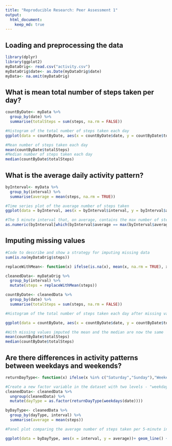```yaml
---
title: "Reproducible Research: Peer Assessment 1"
output: 
  html_document:
    keep_md: true
---
```



## Loading and preprocessing the data

```r
library(dplyr)
library(ggplot2)
myDataOrig<- read.csv("activity.csv")
myDataOrig$date<- as.Date(myDataOrig$date)
myData<- na.omit(myDataOrig)
```


## What is mean total number of steps taken per day?
```r
countByDate<- myData %>%
  group_by(date) %>%
  summarise(totalSteps = sum(steps, na.rm = FALSE))

#Histogram of the total number of steps taken each day
ggplot(data = countByDate, aes(x = countByDate$date, y = countByDate$totalSteps)) + geom_col() + labs(x = "Date", y = "Total Steps")

#Mean number of steps taken each day
mean(countByDate$totalSteps)
#Median number of steps taken each day
median(countByDate$totalSteps)

```


## What is the average daily activity pattern?
```r

byInterval<- myData %>%
  group_by(interval) %>%
  summarise(average = mean(steps, na.rm = TRUE))

#Time series plot of the average number of steps taken
ggplot(data = byInterval, aes(x = byInterval$interval, y = byInterval$average)) + geom_line() + labs(x = "Interval", y = "Average Steps")

#The 5 minute interval that, on average, contains the max number of steps
as.numeric(byInterval[which(byInterval$average == max(byInterval$average)),1])


```


## Imputing missing values

```r
#Code to describe and show a strategy for imputing missing data
sum(is.na(myDataOrig$steps))

replaceWithMean<- function(x) ifelse(is.na(x), mean(x, na.rm = TRUE), x)

cleanedData<- myDataOrig %>%
  group_by(interval) %>%
  mutate(steps = replaceWithMean(steps))

countByDate<- cleanedData %>%
  group_by(date) %>%
  summarise(totalSteps = sum(steps, na.rm = FALSE))

#Histogram of the total number of steps taken each day after missing values are imputed

ggplot(data = countByDate, aes(x = countByDate$date, y = countByDate$totalSteps)) + geom_col() + labs(x = "Date", y = "Total Steps")

#With missing values imputed the mean and the median are now the same
mean(countByDate$totalSteps)
median(countByDate$totalSteps)

```


## Are there differences in activity patterns between weekdays and weekends?


```r

returnDayType<- function(x) ifelse(x %in% c("Saturday","Sunday"),"Weekend","Weekday")

#Create a new factor variable in the dataset with two levels - "weekday" & "weekend" indicating whether a given date is a weekday or weekend
cleanedData<- cleanedData %>%
  ungroup(cleanedData) %>%
  mutate(dayType = as.factor(returnDayType(weekdays(date))))

byDayType<- cleanedData %>%
  group_by(dayType, interval) %>%
  summarise(average = mean(steps))

#Panel plot comparing the average number of steps taken per 5-minute interval across weekends and weekdays

ggplot(data = byDayType, aes(x = interval, y = average))+ geom_line() + facet_grid(dayType~.)+labs(x = "Interval", y = "Avg. Number of Steps")

  

```


